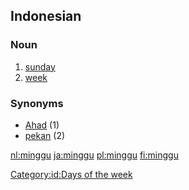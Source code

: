 == Indonesian ==
===Noun===
# [[sunday]]
# [[week]]

=== Synonyms ===
* [[Ahad]] (1)
* [[pekan]] (2)

[[Category:id:Days of the week]]

[[nl:minggu]]
[[ja:minggu]]
[[pl:minggu]]
[[fi:minggu]]